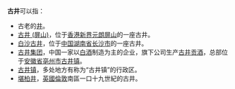 '''古井'''可以指：
*古老的[[井|井]]。
*[[古井_(屏山)|古井 (屏山)]]，位于[[香港|香港]][[新界|新界]][[元朗|元朗]][[屏山_(香港)|屏山]]的一座古井。
*[[白沙古井|白沙古井]]，位于[[中国|中国]][[湖南省|湖南省]][[长沙市|长沙市]]的一座古井。
*[[古井集团|古井集团]]，中国一家以[[白酒|白酒]]制造为主的企业，旗下公司生产[[古井贡酒|古井贡酒]]，总部位于[[安徽省|安徽省]][[亳州市|亳州市]][[古井镇_(亳州市)|古井镇]]。
*[[古井镇|古井镇]]，多处地方有称为“古井镇”的行政区。
*[[堪柏井|堪柏井]]，[[英國|英國]][[倫敦|倫敦]]南區一口十九世紀的古井。

{{disambig|G|Cat=二字消歧义}}